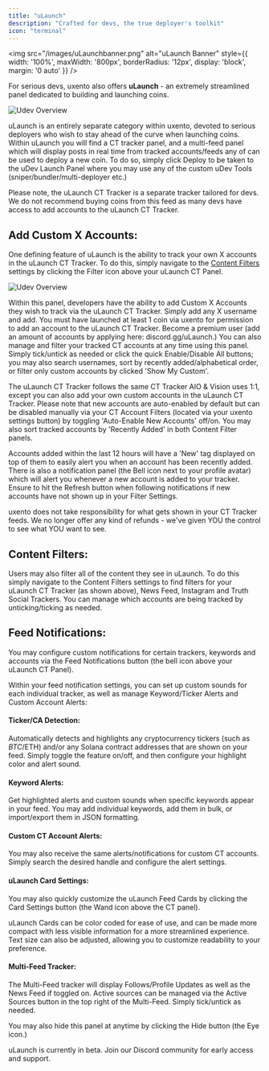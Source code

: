 ```yaml
---
title: "uLaunch"
description: "Crafted for devs, the true deployer's toolkit"
icon: "terminal"
---
```


<img 
  src="/images/uLaunchbanner.png" 
  alt="uLaunch Banner"
  style={{
    width: '100%',
    maxWidth: '800px',
    borderRadius: '12px',
    display: 'block',
    margin: '0 auto'
  }}
/>

For serious devs, uxento also offers **uLaunch** - an extremely streamlined panel dedicated to building and launching coins.   

<Frame caption="uLaunch Panel">
  <img 
    src="/images/ulaunch1.png" 
    alt="Udev Overview"
    style={{
      width: '400%',
      borderRadius: '12px',
      display: 'block',
      margin: '0 auto'
    }}
  />
</Frame>

uLaunch is an entirely separate category within uxento, devoted to serious deployers who wish to stay ahead of the curve when launching coins. Within uLaunch you will find a CT tracker panel, and a multi-feed panel which will display posts in real time from tracked accounts/feeds any of can be used to deploy a new coin. To do so, simply click Deploy to be taken to the uDev Launch Panel where you may use any of the custom uDev Tools (sniper/bundler/multi-deployer etc.)

<Warning>Please note, the uLaunch CT Tracker is a separate tracker tailored for devs. We do not recommend buying coins from this feed as many devs have access to add accounts to the uLaunch CT Tracker.</Warning>

## Add Custom X Accounts:
One defining feature of uLaunch is the ability to track your own X accounts in the uLaunch CT Tracker. To do this, simply navigate to the [Content Filters](#content-filters) settings by clicking the Filter icon above your uLaunch CT Panel. 

<Frame caption="Content Filters Button">
  <img 
    src="/images/ulaunch2.png" 
    alt="Udev Overview"
    style={{
      width: '400%',
      borderRadius: '12px',
      display: 'block',
      margin: '0 auto'
    }}
  />
</Frame>

Within this panel, developers have the ability to add Custom X Accounts they wish to track via the uLaunch CT Tracker. Simply add any X username and add. You must have launched at least 1 coin via uxento for permission to add an account to the uLaunch CT Tracker. Become a premium user (add an amount of accounts by applying here: discord.gg/uLaunch.)
You can also manage and filter your tracked CT accounts at any time using this panel. Simply tick/untick as needed or click the quick Enable/Disable All buttons; you may also search usernames, sort by recently added/alphabetical order, or filter only custom accounts by clicked 'Show My Custom'. 

The uLaunch CT Tracker follows the same CT Tracker AIO & Vision uses 1:1, except you can also add your own custom accounts in the uLaunch CT Tracker. Please note that new accounts are auto-enabled by default but can be disabled manually via your CT Account Filters (located via your uxento settings button) by toggling 'Auto-Enable New Accounts' off/on. You may also sort tracked accounts by 'Recently Added' in both Content Filter panels. 


Accounts added within the last 12 hours will have a 'New' tag displayed on top of them to easily alert you when an account has been recently added. There is also a notification panel (the Bell icon next to your profile avatar) which will alert you whenever a new account is added to your tracker. Ensure to hit the Refresh button when following notifications if new accounts have not shown up in your Filter Settings. 


<Warning>uxento does not take responsibility for what gets shown in your CT Tracker feeds. We no longer offer any kind of refunds - we've given YOU the control to see what YOU want to see.</Warning>

## Content Filters:
Users may also filter all of the content they see in uLaunch. To do this simply navigate to the Content Filters settings to find filters for your uLaunch CT Tracker (as shown above), News Feed, Instagram and Truth Social Trackers. You can manage which accounts are being tracked by unticking/ticking as needed. 


## Feed Notifications:
You may configure custom notifications for certain trackers, keywords and accounts via the Feed Notifications button (the bell icon above your uLaunch CT Panel).


Within your feed notification settings, you can set up custom sounds for each individual tracker, as well as manage Keyword/Ticker Alerts and Custom Account Alerts:

#### Ticker/CA Detection: 
Automatically detects and highlights any cryptocurrency tickers (such as $BTC/$ETH) and/or any Solana contract addresses that are shown on your feed. Simply toggle the feature on/off, and then configure your highlight color and alert sound. 


#### Keyword Alerts:
Get highlighted alerts and custom sounds when specific keywords appear in your feed. You may add individual keywords, add them in bulk, or import/export them in JSON formatting. 


#### Custom CT Account Alerts:
You may also receive the same alerts/notifications for custom CT accounts. Simply search the desired handle and configure the alert settings. 

#### uLaunch Card Settings: 
You may also quickly customize the uLaunch Feed Cards by clicking the Card Settings button (the Wand icon above the CT panel). 

uLaunch Cards can be color coded for ease of use, and can be made more compact with less visible information for a more streamlined experience. Text size can also be adjusted, allowing you to customize readability to your preference.


#### Multi-Feed Tracker:
The Multi-Feed tracker will display Follows/Profile Updates as well as the News Feed if toggled on. Active sources can be managed via the Active Sources button in the top right of the Multi-Feed. Simply tick/untick as needed. 

You may also hide this panel at anytime by clicking the Hide button (the Eye icon.) 

<Info>
uLaunch is currently in beta. Join our Discord community for early access and support.
</Info>